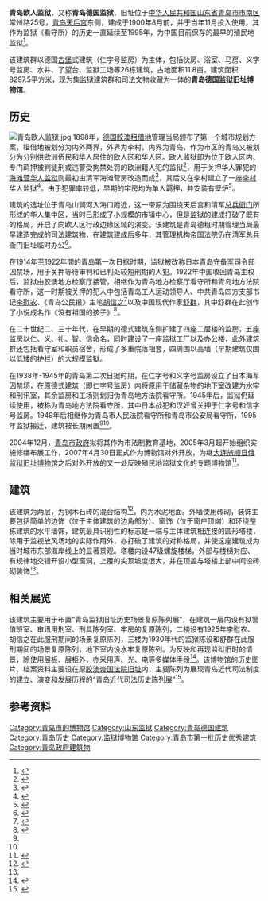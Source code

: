 {{文物保护单位
| 级别 = 全国
| 名称 = 青岛德国建筑
| 子项 = 青岛德国监狱旧址
| 图片 = [[File:Jiaoao_European_Prison_2007-04.JPG|250px]]<br><small>2007年修缮后的德式建筑</small>
| 编号 = 4-206
| 分类 = 近现代重要史迹及代表性建筑
| 时代 = 1900年
| 所在 = [[青岛市|青岛市]][[市南区|市南区]]
| 登录 = 2006年
| Cat = 青岛全国重点文物保护单位
}}
{{coord|36|03|40.6|N|120|19|25.2|E|type:landmark|display=title}}

'''青岛欧人监狱'''，又称'''青岛德国监狱'''，旧址位于[[中华人民共和国|中华人民共和国]][[山东省|山东省]][[青岛市|青岛市]][[市南区|市南区]]常州路25号，[[青岛天后宫|青岛天后宫]]东侧，建成于1900年8月前，并于当年11月投入使用，其作为监狱（看守所）的历史一直延续至1995年，为中国目前保存的最早的殖民地监狱<ref>{{cite web |url=http://www.people.com.cn/GB/shizheng/14562/2988266.html|title=《青岛将改造中国现存最早的殖民监狱－青岛监狱》|accessdate=2010-04-26 |work=|publisher=人民网}}</ref>。

该建筑群以德国[[古堡|古堡]]式建筑（仁字号监房）为主体，包括伙房、浴室、马房、义字号监房、水井、了望台、监狱工场等26栋建筑，占地面积11.8亩，建筑面积8297.5平方米，现为集监狱建筑群和司法文物收藏为一体的'''青岛德国监狱旧址博物馆'''。

== 历史 ==
[[File:青岛欧人监狱.jpg|thumb]]
1898年，[[德意志帝國|德国]][[胶澳租借地|胶澳租借地]]管理当局颁布了第一个城市规划方案，租借地被划分为内外两界，外界为李村，内界为青岛，作为市区的青岛又被划分为分别供欧洲侨民和华人居住的欧人区和华人区。欧人监狱即为位于欧人区内、专门羁押被判徒刑或违警受拘禁处罚的欧洲籍人犯的监狱<ref>{{cite web |url=http://www.qdda.gov.cn/front/laoqingdao/preview.jsp?subjectid=12259376569844725001&rootID=12259393205621563001&ID=26410|title=《欧人监狱》|accessdate=2010-04-26 |work=李明|publisher=青岛档案信息网}}</ref>，用于关押华人罪犯的[[海滩营华人监狱|海滩营华人监狱]]则最初由清军海滩营房改造而成<ref>{{cite web|url=http://qpinet.qingdao.gov.cn/shizhi.nsf/f4e0fbd36aa4be10482567b3001fc1d0/181e09736198262f48256f6300071c2f?OpenDocument|title=《德国侵占时期（1897.11～1914.11）大事年表》|accessdate=2010-04-26|work=|publisher=青岛市物价局网}}{{dead link|date=2018年5月 |bot=InternetArchiveBot |fix-attempted=yes }}</ref>，其后又在李村建立了一座[[李村华人监狱|李村华人监狱]]<ref>{{cite web|url=http://www.licang.net/folder2361/folder2378/folder2382/2009/05/2009-05-22261178897.html|title=《李村华人监狱》|accessdate=2010-04-26|work=|publisher=青岛李沧区委政府网}}{{dead link|date=2018年5月 |bot=InternetArchiveBot |fix-attempted=yes }}</ref>。由于犯罪率较低，早期的牢房均为单人羁押，并安装有壁炉<ref>{{cite web |url=http://news.qq.com/a/20070320/001291.htm|title=《欧人监狱重开百年大门 五一前正式开门纳客》|accessdate=2010-04-27 |work=|publisher=腾讯网}}</ref>。

建筑的选址位于青岛山涧河入海口附近，这一带原为围绕天后宫和清军[[总兵衙门_(青岛)|总兵衙门]]所形成的华人集中区，当时已形成了小规模的市镇中心，但是监狱的建成打破了既有的格局，开启了向欧人区行政边缘区域的演变。该建筑是青岛德租时期管理当局最早建造完成的司法建筑物，在建筑建成后多年，其管理机构帝国法院仍在清军总兵衙门旧址临时办公<ref name="multiple1">{{cite web|url=http://history.news.163.com/09/0217/08/52BE6J7S00011247_all.html|title=《青岛：三座建筑和一部城市殖民史》|accessdate=2010-01-15|work=李明|publisher=网易新闻|archive-url=https://web.archive.org/web/20180121072031/http://history.news.163.com/09/0217/08/52BE6J7S00011247_all.html|archive-date=2018-01-21|dead-url=yes}}</ref>。

在1914年至1922年間的青岛第一次日据时期，监狱被改称日本[[青岛守备军_(日本陆军)|青岛守备军]]司令部囚禁场，用于关押等待审判和已判处较短刑期的人犯。1922年中国收回青岛主权后，监狱由胶澳地方检察厅接管，相继作为青岛地方检察厅看守所和青岛地方法院看守所，这一时期被关押的犯人中包括青岛工人运动领导人、中共青岛四方支部书记[[李慰农|李慰农]]、《青岛公民报》主笔[[胡信之|胡信之]]<ref name="multiple2">{{cite web |url=http://www.qdda.gov.cn/front/qingdaojingguan/preview.jsp?subjectid=12259376776096607001&ID=1809567|title=《德国监狱旧址博物馆成为历史深度游的新景点》|accessdate=2010-04-26 |work=|publisher=青岛档案信息网}}</ref>以及中国现代作家[[舒群|舒群]]，其中舒群在此创作了小说成名作《没有祖国的孩子》<ref>{{cite web |url=http://www.chinawriter.com.cn/bk/2007-05-17/28368.html|title=《青岛德式监狱旧址博物馆设立舒群展室》|accessdate=2010-04-26 |work=文新|publisher=中国作家网}}</ref>。

在二十世纪二、三十年代，在早期的德式建筑东侧扩建了四座二层楼的监房，五座监房以仁、义、礼、智、信命名，同时建设了一座监狱工厂以及办公楼，此外建筑群还包括看守室和职员宿舍，形成了多重院落相套，四周围以高墙（早期建筑仅围以低矮的护栏）的大规模监狱。

在1938年-1945年的青岛第二次日据时期，在仁字号和义字号监房设立了日本海军囚禁场，在原德式建筑（即仁字号监房）内将原用于储藏杂物的地下室改建为水牢和刑讯室，其余监房和工场则划归伪青岛地方法院看守所。1945年后，监狱仍延续使用，被称为青岛地方法院看守所，其中日本战犯和汉奸曾关押于仁字号和信字号监房。1949年后相继作为青岛市人民法院看守所和青岛市公安局看守所，1995年监狱搬迁，建筑被长期闲置<ref name="multiple1" /><ref name="multiple2" />。

2004年12月，[[青岛市人民政府|青岛市政府]]拟将其作为市法制教育基地，2005年3月起开始组织实施修缮布展工作，2007年4月30日正式作为博物馆对外开放，为继[[旅顺监狱旧址|大连旅顺日俄监狱旧址博物馆]]之后对外开放的又一处反映殖民地监狱文化的专题博物馆<ref>{{cite web|url=http://www.qdta.gov.cn/webs/news/artcle.jsp?f_infocode=ne0000000001010|title=《关于青岛德式监狱旧址博物馆开业的通知》|accessdate=2010-04-26|work=|publisher=青岛旅游政务网|archive-url=https://web.archive.org/web/20160304113858/http://www.qdta.gov.cn/webs/news/artcle.jsp?f_infocode=ne0000000001010|archive-date=2016-03-04|dead-url=yes}}</ref>。

== 建筑 ==
该建筑为两层，为钢木石砖的混合结构<ref>{{cite web |url=http://www.qingdaonews.com/epaper/cjrb/html/2007-03/20/content_723931.htm|title=《欧人监狱建筑风格》|accessdate=2010-04-26 |work=|publisher=青岛财经日报}}</ref>，内为水泥地面。外墙使用砖砌，装饰主要包括简单的边饰（位于主体建筑的边角部分）、窗饰（位于窗户顶端）和环绕整栋建筑的水平墙饰，建筑最具识别性的标志是一端与主体建筑相连接的圆形塔楼，除用于监视放风场地的实际作用外，亦打破了建筑的对称格局，并使这座建筑成为当时城市东部海岸线上的显著景观。塔楼内设47级螺旋楼梯，外部与楼梯对应、有规律地交错开设小型窗洞，上覆的尖顶坡度很大，并在顶盖与塔楼上部中间设砖砌装饰<ref name="multiple1" />。

== 相关展览 ==
该建筑主要用于布置“青岛监狱旧址历史场景复原陈列展”，在建筑一层内设有狱警值班室、审讯用刑室、刑具陈列室、牢房的复原陈列，二楼设有1925年李慰农、胡信之在此服刑期间的场景复原陈列，三楼为1930年代的监狱陈设和舒群在此服刑期间的场景复原陈列，地下室内设水牢复原陈列。为反映和再现监狱旧时的情景，除使用展板、展柜外，亦采用声、光、电等多媒体手段<ref>{{cite web|url=http://www.qingdao.gov.cn/n172/n1530/n32936/270203.html|title=《青岛德式监狱旧址博物馆昨开馆》|accessdate=2010-04-26|work=|publisher=青岛政务网}}{{Dead link|date=2018年6月 |bot=InternetArchiveBot |fix-attempted=no }}</ref>。该博物馆的历史图片、档案资料主要设在原[[胶澳帝国法院旧址|胶澳帝国法院旧址]]内，主要陈列为展现青岛近代司法制度的建立、演变和发展历程的“青岛近代司法历史陈列展”<ref>{{cite web|url=http://news.bandao.cn/news_html/200704/20070430/news_20070430_248153.html|title=《“欧人监狱”昨开馆纳客 门票价格定为15元》|accessdate=2010-04-26|work=|publisher=半岛网}}{{dead link|date=2018年5月 |bot=InternetArchiveBot |fix-attempted=yes }}</ref>。 

== 参考资料 ==
{{reflist|2}}

{{青岛德国建筑}} 
[[Category:青岛市的博物馆|Category:青岛市的博物馆]]
[[Category:山东监狱|Category:山东监狱]]
[[Category:青岛德国建筑|Category:青岛德国建筑]]
[[Category:青岛历史|Category:青岛历史]]
[[Category:监狱博物馆|Category:监狱博物馆]]
[[Category:青岛市第一批历史优秀建筑|Category:青岛市第一批历史优秀建筑]]
[[Category:青岛政府建筑物|Category:青岛政府建筑物]]